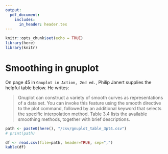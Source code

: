 ```yaml
---
output:
  pdf_document:
    includes:
      in_header: header.tex 
---
```


```r
knitr::opts_chunk$set(echo = TRUE)
library(here)
library(knitr)
```
\blandscape
\pagenumbering{gobble}

# Smoothing in gnuplot

On page 45 in `Gnuplot in Action, 2nd ed.`, Philip Janert supplies the
helpful table below. He writes:

> Gnuplot can construct a variety of smooth curves as representations of a
> data set. You can invoke this feature using the smooth directive to the plot
> command, followed by an additional keyword that selects the specific interpolation
> method. Table 3.4 lists the available smoothing methods, together with brief
> descriptions.


```r
path <- paste0(here(), "/csv/gnuplot_table_3pt4.csv")
# print(path)

df <- read.csv(file=path, header=TRUE, sep=",")
kable(df)
```

\elandscape
